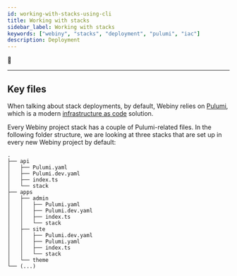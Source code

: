```yaml
---
id: working-with-stacks-using-cli
title: Working with stacks
sidebar_label: Working with stacks
keywords: ["webiny", "stacks", "deployment", "pulumi", "iac"]
description: Deployment
---
```



🧶

---

## Key files

When talking about stack deployments, by default, Webiny relies on [Pulumi](https://www.pulumi.com/), which is a modern [infrastructure as code](https://docs.aws.amazon.com/whitepapers/latest/introduction-devops-aws/infrastructure-as-code.html) solution.

Every Webiny project stack has a couple of Pulumi-related files. In the following folder structure, we are looking at three stacks that are set up in every new Webiny project by default:

```
.
├── api
│   ├── Pulumi.yaml
│   ├── Pulumi.dev.yaml
│   ├── index.ts
│   └── stack
├── apps
│   ├── admin
│   │   ├── Pulumi.yaml
│   │   ├── Pulumi.dev.yaml
│   │   ├── index.ts
│   │   └── stack
│   ├── site
│   │   ├── Pulumi.dev.yaml
│   │   ├── Pulumi.yaml
│   │   ├── index.ts
│   │   └── stack
│   └── theme
└── (...)
```

